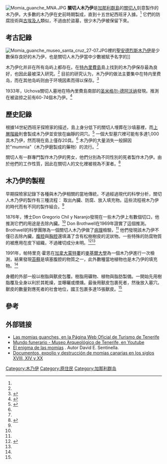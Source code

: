 [[Image:Momia_guanche_MNA.JPG|thumb]]
'''關切人木乃伊'''是[[加那利群島|加那利群島]]的[[關切人|關切人]]刻意製作的木乃伊。大多數的木乃伊在史前時期製成，直到十五世紀西班牙入據。<ref name=Deem/> 它們的防腐技術與[[古埃及人|古埃及人]]類似，不過由於盜墓，很少木乃伊被保留下來。

==考古記錄==
[[Image:Momia_guanche_museo_santa_cruz_27-07.JPG|thumb]]裡的[[聖安德烈斯木乃伊|聖安德烈斯木乃伊]]是少數保存良好的木乃伊，也是關切人木乃伊當中少數被賦予名字的]]

木乃伊化并非在所有岛屿上都存在。在[[特內里費島|特內里費島]]島上找到的木乃伊保存最為良好，也因此最被深入研究。<ref name=Cockburn/> 目前的研究认为，木乃伊的做法主要集中在特内里费岛，而在其他岛屿则由于环境因素而得以保存。<ref>{{Cite web |url=https://blog.rtve.es/historiasecretamomias/2020/05/conrado.html |title=Conrado Rodríguez-Maffiote: “Estamos en uno de los mejores momentos en cuanto a la investigación sobre la cultura guanche” |accessdate=2020-11-19 |archive-date=2020-11-27 |archive-url=https://web.archive.org/web/20201127014556/https://blog.rtve.es/historiasecretamomias/2020/05/conrado.html |dead-url=no }}</ref>

1933年，Uchova關切人墓地在特內里費島南部的[[圣米格尔-德阿沃纳|圣米格尔-德阿沃纳]]發現。推測在被盜掠之前有60-74個木乃伊。<ref name=EPA>{{cite web|title=Un estudio recuerda el expolio de la mayor necrópolis guanche jamás hallada|url=http://www.google.com/hostednews/epa/article/ALeqM5js8mukVnZJz1rSsQmaz2vQN8Evcg?hl=es|publisher=European Pressphoto Agency|accessdate=11 November 2013|date=31 August 2010|archive-date=2014-02-25|archive-url=https://web.archive.org/web/20140225134644/http://www.google.com/hostednews/epa/article/ALeqM5js8mukVnZJz1rSsQmaz2vQN8Evcg?hl=es|dead-url=no}}</ref>

==歷史記錄==
根據14世紀西班牙探險家的描述，島上身分低下的關切人埋葬在沙墳墓裡，而[[上層階級|上層階級]]則會製成木乃伊並安放在幽靜的洞穴。<ref name=Horne>{{cite journal|last=Horne|first=Patrick|author2=Robert Ireland|title=Moss and a Guanche Mummy: An Unusual Utilization|journal=The Bryologist|year=1991|volume=94|issue=4|page=407|url=http://www.jstor.org/stable/3243832|accessdate=10 November 2013|publisher=American Bryological and Lichenological Society|doi=10.2307/3243832|archive-date=2020-08-08|archive-url=https://web.archive.org/web/20200808164130/https://www.jstor.org/stable/3243832|dead-url=no}}</ref> 一個大型墓穴裡可能有多達1,000具木乃伊，然而現在島上僅存20具。<ref name=Horne/> 木乃伊的大量消失一般歸因於"mummia"（木乃伊磨製成的藥物）的流行。<ref name=Deem/>

關切人有一群專門製作木乃伊的男女，他們分別為不同性別的死者製作木乃伊。由於他們的工作性質，因此在關切人的文化裡被視為不潔者。<ref name=Cockburn>{{cite book|last=Cockburn|first=Aidan|title=Mummies, Disease and Ancient Cultures|year=1998|publisher=Cambridge University Press|location=University Press, Cambridge, UK|page=284|url=http://books.google.com/books?hl=en&lr=&id=8KZHa5vHOS0C&oi=fnd&pg=PA263&dq=Guanche+mummies&ots=FgOg1AkJVL&sig=L1eMoKaaUgRv1GFFLrbT-_pwof8#v=onepage&q=Guanche%20mummies&f=false|edition=Second|coauthors=Eve Cockburn & Theodore A. Reyman|accessdate=11 November 2013|archive-date=2016-10-09|archive-url=https://web.archive.org/web/20161009090350/https://books.google.com/books?hl=en&lr=&id=8KZHa5vHOS0C&oi=fnd&pg=PA263&dq=Guanche+mummies&ots=FgOg1AkJVL&sig=L1eMoKaaUgRv1GFFLrbT-_pwof8#v=onepage&q=Guanche%20mummies&f=false|dead-url=no}}</ref>

==木乃伊的製程==
早期探險家記錄下各種與木乃伊相關的當地傳統，不過經過現代的科學分析，關切人木乃伊的製作有三種流程： 取出內臟、防腐、放入填充物。這些流程視木乃伊的時代而有不同的製作組合。<ref name=Cockburn/>

1876年，博士Don Gregorio Chil y Naranjo發現在一些木乃伊上有數個切口，他推測它們的用途是去除內臟。<ref name=Cockburn/> Don Brothwell在1969年證實了這個推測。Brothwell的科學團隊為一個關切人木乃伊做了[[病理|病理]]檢驗，<ref name=Horne/> 他們發現該木乃伊不僅已去除內臟，[[腹腔|腹腔]]與[[胸腔|胸腔]]還填滿了含有松樹樹皮的泥狀物。一些特殊的防腐物質的被應用在皮下組織，不過確切成分未明。<ref name=Deem>{{cite web|last=Deem|first=James|title=Guanche Mummies|url=http://www.mummytombs.com/mummylocator/group/guanche.htm|work=James M Deem's Mummy Tombs|accessdate=10 November 2013|deadurl=yes|archiveurl=https://web.archive.org/web/20131031043012/http://www.mummytombs.com/mummylocator/group/guanche.htm|archivedate=2013年10月31日}}</ref><ref name=Horne/>

1991年，帕特里克·霍恩在[[蒙特婁|加拿大蒙特婁]]的[[麥基爾大學|麥基爾大學]]為一個木乃伊進行一次檢測，結果發現[[苔蘚|苔蘚]]是填塞腹腔的物質之一，此外數種當地植物也是木乃伊的填充物。<ref name=Horne/>

身體的外部一般以樹脂與獸皮包覆。樹脂用礦物、植物與脂肪製備。一開始先用樹脂覆及全身以利於其乾燥，並曝曬或煙燻。最後用獸皮包裹死者，然後放入墓穴。獸皮的數量對應死者的社會地位，國王包裹多達15張獸皮。<ref name=Cockburn/>

==參考==
{{reflist}}

== 外部链接 ==
* [http://www.webtenerife.com/Sobre-Tenerife/Historia/Los-guanches/LAS+MOMIAS+GUANCHES.htm?Lang=es Las momias guanches, en la Página Web Oficial de Turismo de Tenerife] {{Wayback|url=http://www.webtenerife.com/Sobre-Tenerife/Historia/Los-guanches/LAS+MOMIAS+GUANCHES.htm?Lang=es |date=20110718021558 }}
* [http://es.youtube.com/watch?v=fxrWX7cO-Cw Mundo funerario - Museo Arqueológico de Tenerife, en Youtube]{{Dead link}}
* [http://books.google.es/books?id=wRuyjVvB0ucC El enigma de las momias] {{Wayback|url=http://books.google.es/books?id=wRuyjVvB0ucC |date=20121013025219 }}. Autor David E. Sentinella.
* [http://www.palimpalem.com/1/MELODAIT/index.html?body23.html Documentos, expolio y destrucción de momias canarias en los siglos XVIII, XIV y XX] {{Wayback|url=http://www.palimpalem.com/1/MELODAIT/index.html?body23.html |date=20160303180923 }}

[[Category:木乃伊|Category:木乃伊]]
[[Category:原住民|Category:原住民]]
[[Category:加那利群岛|Category:加那利群岛]]
